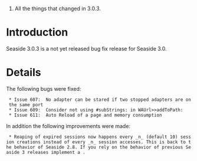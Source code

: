 # All the things that changed in 3.0.3.

= Introduction =
Seaside 3.0.3 is a not yet released bug fix release for Seaside 3.0.


= Details =

The following bugs were fixed:
  * Issue 607: 	No adapter can be stared if two stopped adapters are on the same port
  * Issue 609: 	Consider not using #subStrings: in WAUrl>>addToPath:
  * Issue 611:	Auto Reload of a page and memory consumption

In addition the following improvements were made:
  * Reaping of expired sessions now happens every _n_ (default 10) session creations instead of every _n_ session accesses. This is back to the behavior of Seaside 2.8. If you rely on the behavior of previous Seaside 3 releases implement a {{{WACacheReapingStrategy}}}.